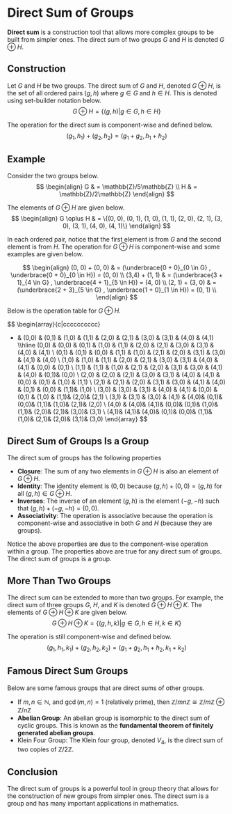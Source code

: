 # Direct Sum of Groups

**Direct sum** is a construction tool that allows more complex groups to be built from simpler ones.  The direct sum of two groups $G$ and $H$ is denoted $G \oplus H$. 

## Construction

Let $G$ and $H$ be two groups.  The direct sum of $G$ and $H$, denoted $G \oplus H$, is the set of all ordered pairs $(g, h)$ where $g \in G$ and $h \in H$.  This is denoted using set-builder notation below.
$$
G \oplus H = \{(g, h) | g \in G, h \in H\}
$$

The operation for the direct sum is component-wise and defined below.
$$(g_1, h_1) + (g_2, h_2) = (g_1 + g_2, h_1 + h_2)$$

## Example

Consider the two groups below.
$$
\begin{align}
G & = \mathbb{Z}/5\mathbb{Z} \\
H & = \mathbb{Z}/2\mathbb{Z}
\end{align}
$$

The elements of $G \oplus H$ are given below.
$$
\begin{align}
G \oplus H & = \{(0, 0), (0, 1), (1, 0), (1, 1), (2, 0), (2, 1), (3, 0), (3, 1), (4, 0), (4, 1)\}
\end{align}
$$

In each ordered pair, notice that the first element is from $G$ and the second element is from $H$.  The operation for $G \oplus H$ is component-wise and some examples are given below.

$$
\begin{align}
(0, 0) + (0, 0) & = (\underbrace{0 + 0}_{0 \in G} , \underbrace{0 + 0}_{0 \in H}) = (0, 0) \\
(3,4) + (1, 1) & = (\underbrace{3 + 1}_{4 \in G} , \underbrace{4 + 1}_{5 \in H}) = (4, 0) \\
(2, 1) + (3, 0) & = (\underbrace{2 + 3}_{5 \in G} , \underbrace{1 + 0}_{1 \in H}) = (0, 1) \\
\end{align}
$$

Below is the operation table for $G \oplus H$.

$$
\begin{array}{c|cccccccccc}
+ &         (0,0) & (0,1) & (1,0) & (1,1) & (2,0) & (2,1) & (3,0) & (3,1) & (4,0) & (4,1) \\\hline
(0,0)     & (0,0) & (0,1) & (1,0) & (1,1) & (2,0) & (2,1) & (3,0) & (3,1) & (4,0) & (4,1) \\
(0,1)     & (0,1) & (0,0) & (1,1) & (1,0) & (2,1) & (2,0) & (3,1) & (3,0) & (4,1) & (4,0) \\
(1,0)     & (1,0) & (1,1) & (2,0) & (2,1) & (3,0) & (3,1) & (4,0) & (4,1) & (0,0) & (0,1) \\
(1,1)     & (1,1) & (1,0) & (2,1) & (2,0) & (3,1) & (3,0) & (4,1) & (4,0) & (0,1)& 	(0,0) \\
(2,0)     & (2,0) & (2,1) & (3,0) & (3,1) & (4,0) & (4,1) & (0,0) & (0,1) & (1,0) & (1,1) \\
(2,1)     & (2,1) & (2,0) & (3,1) & (3,0) & (4,1) & (4,0) & (0,1) & (0,0) & (1,1)& 	(1,0) \\
(3,0)     & (3,0) & (3,1) & (4,0) & (4,1) & (0,0) & (0,1) & (1,0) & (1,1)& 	(2,0)& 	(2,1) \\
(3,1)     & (3,1) & (3,0) & (4,1) & (4,0)& 	(0,1)& 	(0,0)& 	(1,1)& 	(1,0)& 	(2,1)& 	(2,0) \\
(4,0)     & (4,0)& 	(4,1)& 	(0,0)& 	(0,1)& 	(1,0)& 	(1,1)& 	(2,0)& 	(2,1)& 	(3,0)& 	(3,1) \\
(4,1)& 	    (4,1)& 	(4,0)& 	(0,1)& 	(0,0)& 	(1,1)& 	(1,0)& 	(2,1)& 	(2,0)& 	(3,1)& 	(3,0) 
\end{array}
$$

## Direct Sum of Groups Is a Group

The direct sum of groups has the following properties
* **Closure**: The sum of any two elements in $G \oplus H$ is also an element of $G \oplus H$.
* **Identity**: The identity element is $(0, 0)$ because $(g, h) + (0, 0) = (g, h)$ for all $(g, h) \in G \oplus H$.
* **Inverses**: The inverse of an element $(g, h)$ is the element $(-g, -h)$ such that $(g, h) + (-g, -h) = (0, 0)$.
* **Associativity**: The operation is associative because the operation is component-wise and associative in both $G$ and $H$ (because they are groups).

Notice the above properties are due to the component-wise operation within a group.  The properties above are true for any direct sum of groups.  The direct sum of groups is a group.


## More Than Two Groups

The direct sum can be extended to more than two groups.  For example, the direct sum of three groups $G$, $H$, and $K$ is denoted $G \oplus H \oplus K$.  The elements of $G \oplus H \oplus K$ are given below.
$$
G \oplus H \oplus K = \{(g, h, k) | g \in G, h \in H, k \in K\}
$$

The operation is still component-wise and defined below.
$$(g_1, h_1, k_1) + (g_2, h_2, k_2) = (g_1 + g_2, h_1 + h_2, k_1 + k_2)$$

## Famous Direct Sum Groups

Below are some famous groups that are direct sums of other groups.

* If $m,n \in \mathbb{N}$, and $\gcd(m, n) = 1$ (relatively prime), then $\mathbb{Z}/mn\mathbb{Z} \cong \mathbb{Z}/m\mathbb{Z} \oplus \mathbb{Z}/n\mathbb{Z}$ 
* **Abelian Group**: An abelian group is isomorphic to the direct sum of cyclic groups.  This is known as the **fundamental theorem of finitely generated abelian groups**.
* Klein Four Group: The Klein four group, denoted $V_4$, is the direct sum of two copies of $\mathbb{Z}/2\mathbb{Z}$. 

## Conclusion
The direct sum of groups is a powerful tool in group theory that allows for the construction of new groups from simpler ones.  The direct sum is a group and has many important applications in mathematics.